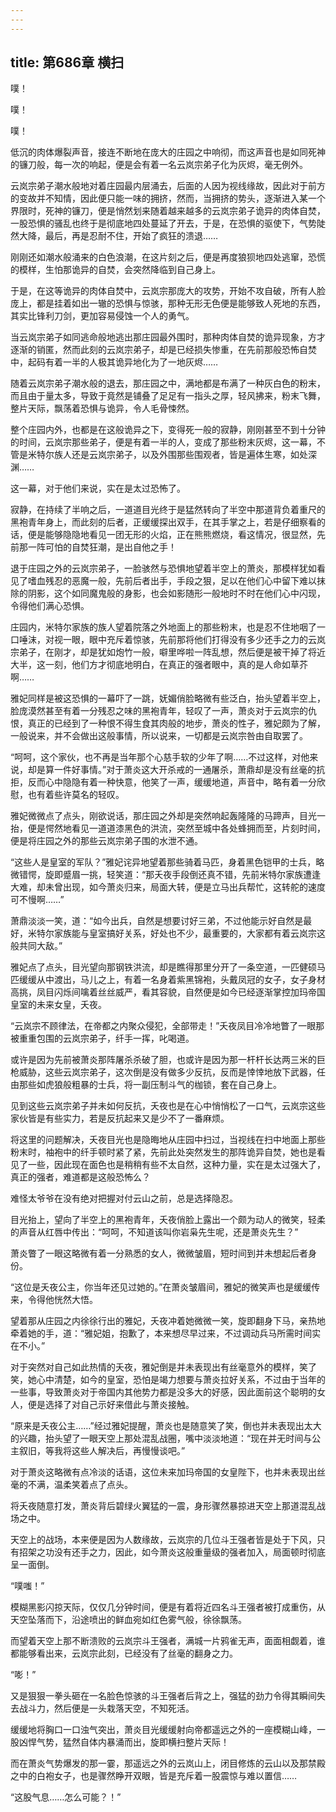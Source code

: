 ```yaml
---
---
---
```

title: 第686章 横扫
---



噗！

噗！

噗！

低沉的肉体爆裂声音，接连不断地在庞大的庄园之中响彻，而这声音也是如同死神的镰刀般，每一次的响起，便是会有着一名云岚宗弟子化为灰烬，毫无例外。

云岚宗弟子潮水般地对着庄园最内层涌去，后面的人因为视线缘故，因此对于前方的变故并不知情，因此便只能一味的拥挤，然而，当拥挤的势头，逐渐进入某一个界限时，死神的镰刀，便是悄然划来随着越来越多的云岚宗弟子诡异的肉体自焚，一股恐惧的骚乱也终于是彻底地四处蔓延了开去，于是，在恐惧的驱使下，气势陡然大降，最后，再是忍耐不住，开始了疯狂的溃退……

刚刚还如潮水般涌来的白色浪潮，在这片刻之后，便是再度狼狈地四处逃窜，恐慌的模样，生怕那诡异的自焚，会突然降临到自己身上。

于是，在这等诡异的肉体自焚中，云岚宗那庞大的攻势，开始不攻自破，所有人脸庞上，都是挂着如出一辙的恐惧与惊骇，那种无形无色便是能够致人死地的东西，其实比锋利刀剑，更加容易侵蚀一个人的勇气。

当云岚宗弟子如同逃命般地逃出那庄园最外围时，那种肉体自焚的诡异现象，方才逐渐的销匿，然而此刻的云岚宗弟子，却是已经损失惨重，在先前那般恐怖自焚中，起码有着一半的人极其诡异地化为了一地灰烬……

随着云岚宗弟子潮水般的退去，那庄园之中，满地都是布满了一种灰白色的粉末，而且由于量太多，导致于竟然是铺叠了足足有一指头之厚，轻风拂来，粉末飞舞，整片天际，飘荡着恐惧与诡异，令人毛骨悚然。

整个庄园内外，也都是在这般诡异之下，变得死一般的寂静，刚刚甚至不到十分钟的时间，云岚宗那些弟子，便是有着一半的人，变成了那些粉末灰烬，这一幕，不管是米特尔族人还是云岚宗弟子，以及外围那些围观者，皆是遍体生寒，如处深渊……

这一幕，对于他们来说，实在是太过恐怖了。

寂静，在持续了半响之后，一道道目光终于是猛然转向了半空中那道背负着重尺的黑袍青年身上，而此刻的后者，正缓缓探出双手，在其手掌之上，若是仔细察看的话，便是能够隐隐地看见一团无形的火焰，正在熊熊燃烧，看这情况，很显然，先前那一阵可怕的自焚狂潮，是出自他之手！

退于庄园之外的云岚宗弟子，一脸骇然与恐惧地望着半空上的萧炎，那模样犹如看见了嗜血残忍的恶魔一般，先前后者出手，手段之狠，足以在他们心中留下难以抹除的阴影，这个如同魔鬼般的身影，也会如影随形一般地时不时在他们心中闪现，令得他们满心恐惧。

庄园内，米特尔家族的族人望着院落之外地面上的那些粉末，也是忍不住地咽了一口唾沫，对视一眼，眼中充斥着惊骇，先前那将他们打得没有多少还手之力的云岚宗弟子，在刚才，却是犹如炮竹一般，噼里哗啦一阵乱想，然后便是被干掉了将近大半，这一刻，他们方才彻底地明白，在真正的强者眼中，真的是人命如草芥啊……

雅妃同样是被这恐惧的一幕吓了一跳，妩媚俏脸略微有些泛白，抬头望着半空上，脸庞漠然甚至有着一分残忍之味的黑袍青年，轻叹了一声，萧炎对于云岚宗的仇恨，真正的已经到了一种恨不得生食其肉般的地步，萧炎的性子，雅妃颇为了解，一般说来，并不会做出这般事情，所以说来，一切都是云岚宗咎由自取罢了。

“呵呵，这个家伙，也不再是当年那个心慈手软的少年了啊……不过这样，对他来说，却是算一件好事情。”对于萧炎这大开杀戒的一通屠杀，萧鼎却是没有丝毫的抗拒，反而心中隐隐有着一种快意，他笑了一声，缓缓地道，声音中，略有着一分欣慰，也有着些许莫名的轻叹。

雅妃微微点了点头，刚欲说话，那庄园之外却是突然响起轰隆隆的马蹄声，目光一抬，便是愕然地看见一道道漆黑色的洪流，突然至城中各处蜂拥而至，片刻时间，便是将庄园之外的那些云岚宗弟子围的水泄不通。

“这些人是皇室的军队？”雅妃诧异地望着那些骑着马匹，身着黑色铠甲的士兵，略微错愕，旋即蹙眉一挑，轻笑道：“那夭夜手段倒还真不错，先前米特尔家族遭逢大难，却未曾出现，如今萧炎归来，局面大转，便是立马出兵帮忙，这转舵的速度可不慢啊……”

萧鼎淡淡一笑，道：“如今出兵，自然是想要讨好三弟，不过他能示好自然是最好，米特尔家族能与皇室搞好关系，好处也不少，最重要的，大家都有着云岚宗这般共同大敌。”

雅妃点了点头，目光望向那钢铁洪流，却是瞧得那里分开了一条空道，一匹健硕马匹缓缓从中渡出，马儿之上，有着一名身着紫黑锦袍，头戴凤冠的女子，女子身材高挑，凤目闪烁间噙着丝丝威严，看其容貌，自然便是如今已经逐渐掌控加玛帝国皇室的未来女皇，夭夜。

“云岚宗不顾律法，在帝都之内聚众侵犯，全部带走！”夭夜凤目冷冷地瞥了一眼那被重重包围的云岚宗弟子，纤手一挥，叱喝道。

或许是因为先前被萧炎那阵屠杀杀破了胆，也或许是因为那一杆杆长达两三米的巨枪威胁，这些云岚宗弟子，这次倒是没有做多少反抗，反而是悻悻地放下武器，任由那些如虎狼般粗暴的士兵，将一副压制斗气的枷锁，套在自己身上。

见到这些云岚宗弟子并未如何反抗，夭夜也是在心中悄悄松了一口气，云岚宗这些家伙皆是有些实力，若是反抗起来又是少不了一番麻烦。

将这里的问题解决，夭夜目光也是隐晦地从庄园中扫过，当视线在扫中地面上那些粉末时，袖袍中的纤手顿时紧了紧，先前此处突然发生的那阵诡异自焚，她也是看见了一些，因此现在面色也是稍稍有些不太自然，这种力量，实在是太过强大了，真正的强者，难道都是这般恐怖么？

难怪太爷爷在没有绝对把握对付云山之前，总是选择隐忍。

目光抬上，望向了半空上的黑袍青年，夭夜俏脸上露出一个颇为动人的微笑，轻柔的声音从红唇中传出：“呵呵，不知道该叫你岩枭先生呢，还是萧炎先生？”

萧炎瞥了一眼这略微有着一分熟悉的女人，微微皱眉，短时间到并未想起后者身份。

“这位是夭夜公主，你当年还见过她的。”在萧炎皱眉间，雅妃的微笑声也是缓缓传来，令得他恍然大悟。

望着那从庄园之内徐徐行出的雅妃，夭夜冲着她微微一笑，旋即翻身下马，亲热地牵着她的手，道：“雅妃姐，抱歉了，本来想尽早过来，不过调动兵马所需时间实在不小。”

对于突然对自己如此热情的夭夜，雅妃倒是并未表现出有丝毫意外的模样，笑了笑，她心中清楚，如今的皇室，恐怕是竭力想要与萧炎拉好关系，不过由于当年的一些事，导致萧炎对于帝国内其他势力都是没多大的好感，因此面前这个聪明的女人，便是选择了对自己示好来借此与萧炎接触。

“原来是夭夜公主……”经过雅妃提醒，萧炎也是随意笑了笑，倒也并未表现出太大的兴趣，抬头望了一眼天空上那处混乱战圈，嘴中淡淡地道：“现在并无时间与公主叙旧，等我将这些人解决后，再慢慢谈吧。”

对于萧炎这略微有点冷淡的话语，这位未来加玛帝国的女皇陛下，也并未表现出丝毫的不满，温柔笑着点了点头。

将夭夜随意打发，萧炎背后碧绿火翼猛的一震，身形骤然暴掠进天空上那道混乱战场之中。

天空上的战场，本来便是因为人数缘故，云岚宗的几位斗王强者皆是处于下风，只有招架之功没有还手之力，因此，如今萧炎这般重量级的强者加入，局面顿时彻底呈一面倒。

“噗嗤！”

模糊黑影闪掠天际，仅仅几分钟时间，便是有着将近四名斗王强者被打成重伤，从天空坠落而下，沿途喷出的鲜血宛如红色雾气般，徐徐飘荡。

而望着天空上那不断溃败的云岚宗斗王强者，满城一片鸦雀无声，面面相觑着，谁都能够看出来，云岚宗此刻，已经没有了丝毫的翻身之力。

“嘭！”

又是狠狠一拳头砸在一名脸色惊骇的斗王强者后背之上，强猛的劲力令得其瞬间失去战斗力，然后便是一头栽落天空，不知死活。

缓缓地将胸口一口浊气突出，萧炎目光缓缓射向帝都遥远之外的一座模糊山峰，一股凶悍气势，猛然自体内暴涌而出，旋即横扫整片天际！

而在萧炎气势爆发的那一霎，那遥远之外的云岚山上，闭目修炼的云山以及那禁殿之中的白袍女子，也是骤然睁开双眼，皆是充斥着一股震惊与难以置信……

“这股气息……怎么可能？！”